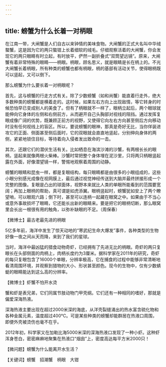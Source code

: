 ```yaml
---
---
---
```

title: 螃蟹为什么长着一对柄眼
---




在江南一带，大闸蟹是人们自古以来钟情的美味食物。大闸蟹的正式大名叫中华绒螯蟹，这是因为它的两只螯钳上长着细软的绒毛。仔细观察活着的大闸蟹，你会发现它的两只眼睛有时立起，有时放平，俨然一副折叠式“双筒望远镜”。原来，大闸蟹有着非常特殊的眼睛——柄眼。柄眼，顾名思义，就是眼睛是长在柄上的。不光大闸蟹长着柄眼，所有种类的螃蟹也都有柄眼，柄的基部有活动关节，使得眼柄既可以竖起，又可以倒下。

那么螃蟹为什么要长着一对柄眼呢？

首先，这与螃蟹的行走方式有关。除了少数螃蟹（如和尚蟹）能直着行走外，绝大多数种类的螃蟹都是横着走的。这时候，如果左右方向上出现敌情，等它转身的时候恐怕早已变成别人的美食了。但有了柄眼就不一样了，眼柄立起后，两个眼球就能伸向它身体的左侧和右侧前方，从而避开自己头胸部对视线的阻挡。通过发挥复眼成像广阔的优势，既兼顾正前方的视野，又使得它向左右方向甚至侧后方向移动时没有任何视线上的盲区。所以，要说螃蟹的眼神，那真是奇好无比，当你佯装进攻它的正面、侧面甚至侧后面时，它的双眼就会直直地竖起，分别伸向身体的两侧，紧紧地锁住目标，等待着向入侵者发出致命的一击。

其次，还跟它们的潜伏生活有关。比如栖息在海滨沙滩的沙蟹，有两根长长的眼柄，竖起来就像两根火柴棒。沙蟹时常把整个身体埋在泥沙里，只将两只柄眼竖起露在外面，好像潜望镜一样，警惕地观察着周围的动静。



螃蟹的眼睛和昆虫一样，都是复眼结构，每只眼睛都是由很多的小眼组成的，这些小眼分别感光成像在视网膜上，最后通过视觉神经传送到大脑并最终拼接形成一个完整的图像。复眼是凸出的球面体，视野本来就比人类的单眼所能看到的范围要宽阔；再加上眼柄的帮助，真可谓是如虎添翼。眼柄竖起时，螃蟹犹如安上了两个瞭望哨，可以眼观六路；倒下时，甚至可以连柄一起藏在眼窝之中。如果由于不当心或意外事故损坏了眼睛，它还能长出新的眼睛来。要是把它的眼柄切断，那么眼窝里会长出一根很有用的触角，以弥补缺眼的不足。（周保春）





【微博士】最古老最先进的柄眼

5亿多年前，海洋中发生了惊天动地的“寒武纪生命大爆发”事件，各种类型的生物好像一夜之间从天而降，来到了我们的星球。

当时，海洋中最凶猛的猎食动物奇虾，已经拥有了先进无比的柄眼。奇虾的两只复眼长在头部侧面的肉柄上，肉柄长度约为3厘米。据科学家在2011年的研究，奇虾的每只复眼包含了16000个单眼，分辨率极高，它在捕食的过程中能够非常清晰地看清周围环境，并观察到猎物的大小、形状甚至颜色。现今的生物中，仅有少数蜻蜓的眼睛能达到这么高的分辨率。

【微博士】虾蟹不怕开水烫

蟹和虾是表兄弟，它们同属节肢动物门甲壳纲。它们还有一种相同的嗜好，那就是偏爱深海热液。

深海热液主要出现在超过2000米深的海底，从洋壳裂缝涌出的热水富含硫化物和各种金属元素，温度超过400℃。可是某些种类的螃蟹却能群居在热液口周围，即便外壳被烫伤也毫不在乎。

2012年初，科学家又在加勒比海5000米深的深海热液口发现了一种小虾。这种虾浑身苍白，密密麻麻地聚集在热液口“烟囱”上，密度高达每平方米2000只！

【微问题】螃蟹为什么能离开水生活？

【关键词】螃蟹　招潮蟹　柄眼　大钳